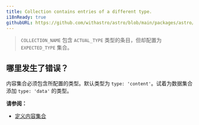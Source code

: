 ```yaml
---
title: Collection contains entries of a different type.
i18nReady: true
githubURL: https://github.com/withastro/astro/blob/main/packages/astro/src/core/errors/errors-data.ts
---
```


> `COLLECTION_NAME` 包含 `ACTUAL_TYPE` 类型的条目，但却配置为 `EXPECTED_TYPE` 集合。

## 哪里发生了错误？

内容集合必须包含所配置的类型。默认类型为 `type: 'content'`。试着为数据集合添加 `type: 'data'` 的类型。

**请参阅：**

- [定义内容集合](/zh-cn/guides/content-collections/#定义集合)
